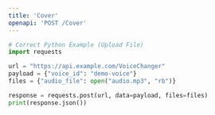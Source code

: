 ```yaml
---
title: 'Cover'
openapi: 'POST /Cover'
---
```

```python
# Correct Python Example (Upload File)
import requests

url = "https://api.example.com/VoiceChanger"
payload = {"voice_id": "demo-voice"}
files = {"audio_file": open("audio.mp3", "rb")}

response = requests.post(url, data=payload, files=files)
print(response.json())